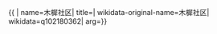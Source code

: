 {{ {{{1|PRC admin/showdata}}}|
name=木樨社区|
title=|
wikidata-original-name=木樨社区|
wikidata=q102180362|
arg={{{arg|}}}}}